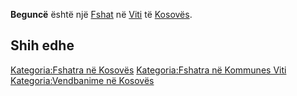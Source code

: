 {{Fshat në Kosovës
 | Emri                = Beguncë
| sqi_N_name = Beguncë
| sqi_N_FULL_NAME_RO = Beguncë
| sqi_N_FULL_NAME_ND_RO = Begunce
| sqi_N_SORT_NAME_RG = BEGUNCE
| sqi_N_FULL_NAME_RG = Beguncë
| sqi_N_FULL_NAME_ND_RG = Begunce
| srp_N_name = Begunce
| srp_N_FULL_NAME_RO = Begunce
| srp_N_FULL_NAME_ND_RO = Begunce
| srp_N_SORT_NAME_RG = BEGUNCE
| srp_N_FULL_NAME_RG = Begunce
| srp_N_FULL_NAME_ND_RG = Begunce
| srp_NS_name = Бегунце
| srp_NS_FULL_NAME_RO = Бегунце
| srp_NS_FULL_NAME_ND_RO = Бегунце
| srp_NS_SORT_NAME_RG = БЕГУНЦЕ
| srp_NS_FULL_NAME_RG = Бегунце
| srp_NS_FULL_NAME_ND_RG = Бегунце

 | Emri (Rasa dhanore) = 
 | Figura              = 
 | Shteti              = Kosovo
 | Komuna              = Viti
 | Kodi postar         = 
 | Sipërfaqja          = 

 | Popullsia           = 

 | Regj. i popullsisë  = 
 | Dend. e popullsisë  = 
 | Faqja zyrtare       = 
 <!--- Koordinatat ----> 
 | Gjerësia            = 42.303611
 | Gjatësia            = 21.3875
 | Lartësia            = 
}}
'''Beguncë''' është një [[Fshat]] në [[Viti]] të [[Kosovës]].

<!-- == Gjeografia == -->
<!-- == Historia == -->
<!-- == Demografia == -->
== Shih edhe ==
{{Komuna Viti}}
{{Kosovo-Administrata-Cung}}

[[Kategoria:Fshatra në Kosovës]]
[[Kategoria:Fshatra në Kommunes Viti]]
[[Kategoria:Vendbanime në Kosovës]]